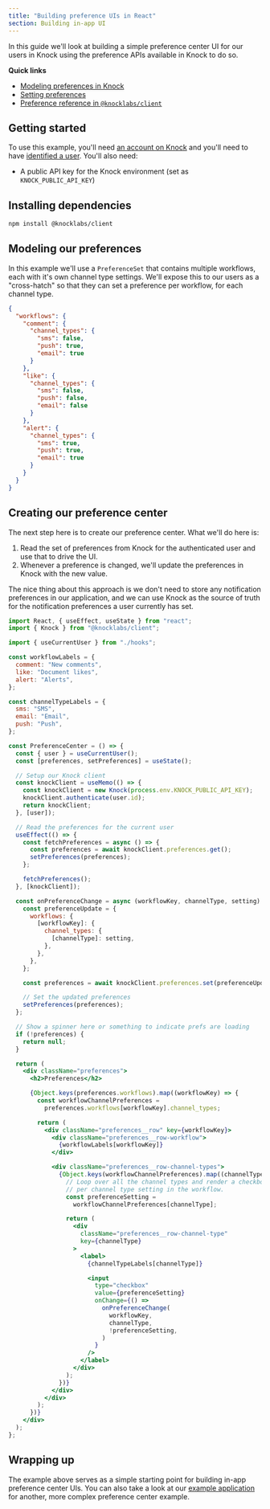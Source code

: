 ```yaml
---
title: "Building preference UIs in React"
section: Building in-app UI
---
```


In this guide we'll look at building a simple preference center UI for our users in Knock using the preference APIs available in Knock to do so.

**Quick links**

- [Modeling preferences in Knock](/send-and-manage-data/preferences)
- [Setting preferences](/send-notifications/setting-preferences#client-integration)
- [Preference reference in `@knocklabs/client`]()

## Getting started

To use this example, you'll need [an account on Knock](https://dashboard.knock.app) and you'll need to have [identified a user](/send-and-manage-data/users). You'll also need:

- A public API key for the Knock environment (set as `KNOCK_PUBLIC_API_KEY`)

## Installing dependencies

```bash Installing dependencies
npm install @knocklabs/client
```

## Modeling our preferences

In this example we'll use a `PreferenceSet` that contains multiple workflows, each with it's own channel type settings. We'll expose this to our users as a "cross-hatch" so that they can set a preference per workflow, for each channel type.

```json Preference object
{
  "workflows": {
    "comment": {
      "channel_types": {
        "sms": false,
        "push": true,
        "email": true
      }
    },
    "like": {
      "channel_types": {
        "sms": false,
        "push": false,
        "email": false
      }
    },
    "alert": {
      "channel_types": {
        "sms": true,
        "push": true,
        "email": true
      }
    }
  }
}
```

## Creating our preference center

The next step here is to create our preference center. What we'll do here is:

1. Read the set of preferences from Knock for the authenticated user and use that to drive the UI.
2. Whenever a preference is changed, we'll update the preferences in Knock with the new value.

The nice thing about this approach is we don't need to store any notification preferences in our application, and we can use Knock as the source of truth for the notification preferences a user currently has set.

```jsx
import React, { useEffect, useState } from "react";
import { Knock } from "@knocklabs/client";

import { useCurrentUser } from "./hooks";

const workflowLabels = {
  comment: "New comments",
  like: "Document likes",
  alert: "Alerts",
};

const channelTypeLabels = {
  sms: "SMS",
  email: "Email",
  push: "Push",
};

const PreferenceCenter = () => {
  const { user } = useCurrentUser();
  const [preferences, setPreferences] = useState();

  // Setup our Knock client
  const knockClient = useMemo(() => {
    const knockClient = new Knock(process.env.KNOCK_PUBLIC_API_KEY);
    knockClient.authenticate(user.id);
    return knockClient;
  }, [user]);

  // Read the preferences for the current user
  useEffect(() => {
    const fetchPreferences = async () => {
      const preferences = await knockClient.preferences.get();
      setPreferences(preferences);
    };

    fetchPreferences();
  }, [knockClient]);

  const onPreferenceChange = async (workflowKey, channelType, setting) => {
    const preferenceUpdate = {
      workflows: {
        [workflowKey]: {
          channel_types: {
            [channelType]: setting,
          },
        },
      },
    };

    const preferences = await knockClient.preferences.set(preferenceUpdate);

    // Set the updated preferences
    setPreferences(preferences);
  };

  // Show a spinner here or something to indicate prefs are loading
  if (!preferences) {
    return null;
  }

  return (
    <div className="preferences">
      <h2>Preferences</h2>

      {Object.keys(preferences.workflows).map((workflowKey) => {
        const workflowChannelPreferences =
          preferences.workflows[workflowKey].channel_types;

        return (
          <div className="preferences__row" key={workflowKey}>
            <div className="preferences__row-workflow">
              {workflowLabels[workflowKey]}
            </div>

            <div className="preferences__row-channel-types">
              {Object.keys(workflowChannelPreferences).map((channelType) => {
                // Loop over all the channel types and render a checkbox and a label
                // per channel type setting in the workflow.
                const preferenceSetting =
                  workflowChannelPreferences[channelType];

                return (
                  <div
                    className="preferences__row-channel-type"
                    key={channelType}
                  >
                    <label>
                      {channelTypeLabels[channelType]}

                      <input
                        type="checkbox"
                        value={preferenceSetting}
                        onChange={() =>
                          onPreferenceChange(
                            workflowKey,
                            channelType,
                            !preferenceSetting,
                          )
                        }
                      />
                    </label>
                  </div>
                );
              })}
            </div>
          </div>
        );
      })}
    </div>
  );
};
```

## Wrapping up

The example above serves as a simple starting point for building in-app preference center UIs. You can also take a look at our [example application](https://github.com/knocklabs/knock-node-example-app/blob/main/app/users/components/NotificationPreferencesModal.tsx) for another, more complex preference center example.
